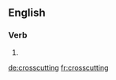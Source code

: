 ==English==

===Verb===
{{head|en|present participle}}

# {{present participle of|crosscut|lang=en|nocat=1}}

[[de:crosscutting]]
[[fr:crosscutting]]